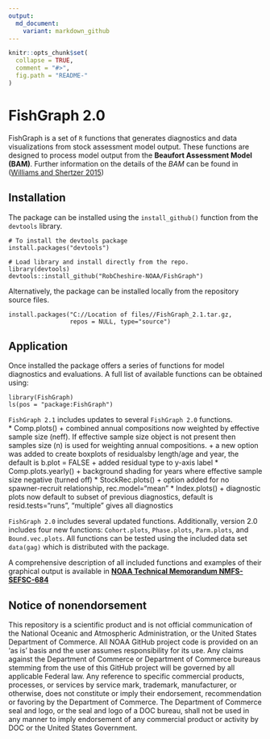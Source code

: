---
output:
  md_document:
    variant: markdown_github
---

<!-- README.md is generated from README.Rmd. Please edit that file -->

```{r, echo = FALSE}
knitr::opts_chunk$set(
  collapse = TRUE,
  comment = "#>",
  fig.path = "README-"
)
```
# FishGraph 2.0 

FishGraph is a set of `R` functions that generates diagnostics and data visualizations from stock assessment model output.  These functions are designed to process model output from the **Beaufort Assessment Model (BAM)**.  Further information on the details of the *BAM* can be found in ([Williams and Shertzer 2015](http://docs.lib.noaa.gov/noaa_documents/NMFS/SEFSC/TM_NMFS_SEFSC/NMFS_SEFSC_TM_671.pdf))



## Installation

The package can be installed using the `install_github()` function from the `devtools` library.  

```
# To install the devtools package
install.packages("devtools")

# Load library and install directly from the repo.
library(devtools)
devtools::install_github("RobCheshire-NOAA/FishGraph")
```

Alternatively, the package can be installed locally from the repository source files.

```
install.packages("C://Location of files//FishGraph_2.1.tar.gz, 
                 repos = NULL, type="source")
```

## Application

Once installed the package offers a series of functions for model diagnostics and evaluations.  A full list of available functions can be obtained using:

```
library(FishGraph)
ls(pos = "package:FishGraph")
```
`FishGraph 2.1` includes updates to several `FishGraph 2.0` functions.  
  * Comp.plots() 
    + combined annual compositions now weighted by effective sample size (neff).  If effective sample size object is not present then samples size (n) is used for weighting annual compositions. 
    + a new option was added to create boxplots of residualsby length/age and year, the default is b.plot = FALSE
    + added residual type to y-axis label
  * Comp.plots.yearly()
    + background shading for years where effective sample size negative (turned off)
  * StockRec.plots()
    + option added for no spawner-recruit relationship, rec.model="mean"
  * Index.plots()
    + diagnostic plots now default to subset of previous diagnostics, default is resid.tests="runs", "multiple" gives all diagnostics

`FishGraph 2.0` includes several updated functions.  Additionally, version 2.0 includes four new functions: `Cohort.plots`, `Phase.plots`, `Parm.plots`, and `Bound.vec.plots`.  All functions can be tested using the included data set `data(gag)` which is distributed with the package.

A comprehensive description of all included functions and examples of their graphical output is available in [**NOAA Technical Memorandum NMFS-SEFSC-684**](https://repository.library.noaa.gov/view/noaa/5248)

## Notice of nonendorsement

This repository is a scientific product and is not official communication of the National Oceanic and Atmospheric Administration, or the United States Department of Commerce. All NOAA GitHub project code is provided on an ‘as is’ basis and the user assumes responsibility for its use. Any claims against the Department of Commerce or Department of Commerce bureaus stemming from the use of this GitHub project will be governed by all applicable Federal law. Any reference to specific commercial products, processes, or services by service mark, trademark, manufacturer, or otherwise, does not constitute or imply their endorsement, recommendation or favoring by the Department of Commerce. The Department of Commerce seal and logo, or the seal and logo of a DOC bureau, shall not be used in any manner to imply endorsement of any commercial product or activity by DOC or the United States Government.



